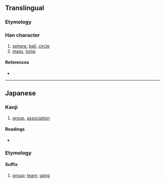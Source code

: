 {{character info/new}}
{{also|團|团}}
==Translingual==
{{Han simplified forms|團|団|团}}

===Etymology===
{{Han simp|團|f=專|t=寸}}

===Han character===
{{Han char|rn=31|rad=囗|as=03|sn=6|four=|canj=WDI|ids=⿴囗寸}}

# [[sphere]], [[ball]], [[circle]]
# [[mass]], [[lump]]

====References====
* {{Han ref|kx=0217.061|dkj=04703|dj=0444.090|hdz=10711.081|uh=56E3|ud=22243}}

----

==Japanese==

===Kanji===
{{ja-kanji|grade=5|rs=囗03|style=s|kyu=團}}

# [[group]], [[association]]

====Readings====
* {{ja-readings
|goon=だん
|kanon=たん
|toon=とん
|kun=かたまり-, まどか-, まる-い
|nanori=あつ-, まろ-}}

===Etymology===
{{ja-kanjitab|だん|yomi=o}}
{{rfe|ja}}

====Suffix====
{{ja-pos|suffix|だん}}

# [[group]]; [[team]]; [[gang]]
#:{{ja-usex|銀%河'''団'''|ぎん%が'''だん'''|a [[galaxy cluster]]}}
#:{{ja-usex|ロケット'''団'''|^ロケット-'''だん'''|{{w|Team Rocket}}}}
#:{{ux|ja|CLAMP学園探偵'''団'''|tr=Kuranpu Gakuen Tantei'''dan'''|{{w|Clamp School Detectives|Clamp Academy Detectives}}}}